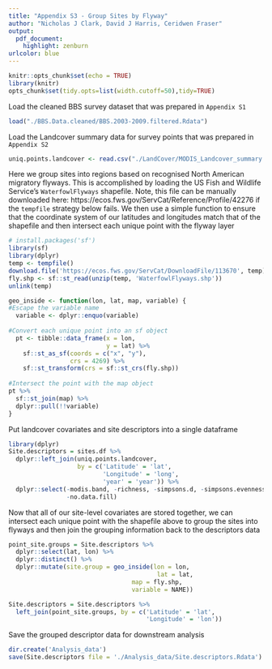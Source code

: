 ```yaml
---
title: "Appendix S3 - Group Sites by Flyway"
author: "Nicholas J Clark, David J Harris, Ceridwen Fraser"
output:
  pdf_document:
    highlight: zenburn
urlcolor: blue
---
```

```r
knitr::opts_chunk$set(echo = TRUE)
library(knitr)
opts_chunk$set(tidy.opts=list(width.cutoff=50),tidy=TRUE)
```

Load the cleaned BBS survey dataset that was prepared in `Appendix S1`
```r
load("./BBS.Data.cleaned/BBS.2003-2009.filtered.Rdata")
```

Load the Landcover summary data for survey points that was prepared in `Appendix S2`
```r
uniq.points.landcover <- read.csv("./LandCover/MODIS_Landcover_summary.csv")
```

Here we group sites into regions based on recognised North American migratory flyways. This is accomplished by loading the US Fish and Wildlife Service's `WaterfowlFlyways` shapefile. Note, this file can be manually downloaded here: https://ecos.fws.gov/ServCat/Reference/Profile/42276 if the `tempfile` strategy below fails. We then use a simple function to ensure that the coordinate system of our latitudes and longitudes match that of the shapefile and then intersect each unique point with the flyway layer
```r
# install.packages('sf')
library(sf)
library(dplyr)
temp <- tempfile()
download.file('https://ecos.fws.gov/ServCat/DownloadFile/113670', temp)
fly.shp <- sf::st_read(unzip(temp, 'WaterfowlFlyways.shp'))
unlink(temp)

geo_inside <- function(lon, lat, map, variable) {
#Escape the variable name
  variable <- dplyr::enquo(variable)
  
#Convert each unique point into an sf object
  pt <- tibble::data_frame(x = lon,
                           y = lat) %>%
    sf::st_as_sf(coords = c("x", "y"), 
                 crs = 4269) %>%
    sf::st_transform(crs = sf::st_crs(fly.shp))
  
#Intersect the point with the map object
pt %>% 
  sf::st_join(map) %>% 
  dplyr::pull(!!variable)
}
```

Put landcover covariates and site descriptors into a single dataframe
```r
library(dplyr)
Site.descriptors = sites.df %>%
  dplyr::left_join(uniq.points.landcover, 
                   by = c('Latitude' = 'lat',
                          'Longitude' = 'long',
                          'year' = 'year')) %>%
  dplyr::select(-modis.band, -richness, -simpsons.d, -simpsons.evenness,
                -no.data.fill)
```

\pagebreak

Now that all of our site-level covariates are stored together, we can intersect each unique point with the shapefile above to group the sites into flyways and then join the grouping information back to the descriptors data
```r
point_site.groups = Site.descriptors %>%
  dplyr::select(lat, lon) %>%
  dplyr::distinct() %>%
  dplyr::mutate(site.group = geo_inside(lon = lon, 
                                         lat = lat,
                                  map = fly.shp,
                                  variable = NAME))

Site.descriptors = Site.descriptors %>%
  left_join(point_site.groups, by = c('Latitude' = 'lat',
                                      'Longitude' = 'lon'))
```

Save the grouped descriptor data for downstream analysis
```r
dir.create('Analysis_data')
save(Site.descriptors file = './Analysis_data/Site.descriptors.Rdata')
```

